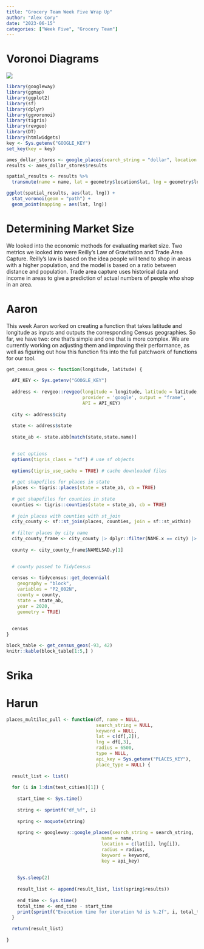 ```yaml
---
title: "Grocery Team Week Five Wrap Up"
author: "Alex Cory"
date: "2023-06-15"
categories: ["Week Five", "Grocery Team"]
---
```


# Voronoi Diagrams

![](images/440px-Voronoi_growth_euclidean.gif)

```r
library(googleway)
library(ggmap)
library(ggplot2)
library(sf)
library(dplyr)
library(ggvoronoi)
library(tigris)
library(revgeo)
library(DT)
library(htmlwidgets)
key <- Sys.getenv("GOOGLE_KEY")
set_key(key = key)

ames_dollar_stores <- google_places(search_string = "dollar", location = c(42.034534, -93.620369), radius = 6500, keyword = "store")
results <- ames_dollar_stores$results

spatial_results <- results %>% 
  transmute(name = name, lat = geometry$location$lat, lng = geometry$location$lng)

```

```r
ggplot(spatial_results, aes(lat, lng)) +
  stat_voronoi(geom = "path") +
  geom_point(mapping = aes(lat, lng))
```

# Determining Market Size

We looked into the economic methods for evaluating market size. Two metrics we looked into were Reilly's Law of Gravitation and Trade Area Capture. Reilly's law is based on the idea people will tend to shop in areas with a higher population, and the model is based on a ratio between distance and population. Trade area capture uses historical data and income in areas to give a prediction of actual numbers of people who shop in an area.

# Aaron

This week Aaron worked on creating a function that takes latitude and longitude as inputs and outputs the corresponding Census geographies. So far, we have two: one that's simple and one that is more complex. We are currently working on adjusting them and improving their performance, as well as figuring out how this function fits into the full patchwork of functions for our tool.

```r
get_census_geos <- function(longitude, latitude) {
  
  API_KEY <- Sys.getenv("GOOGLE_KEY")
  
  address <- revgeo::revgeo(longitude = longitude, latitude = latitude, 
                            provider = 'google', output = "frame",
                            API = API_KEY)
  
  city <- address$city
  
  state <- address$state
  
  state_ab <- state.abb[match(state,state.name)]

  
  # set options
  options(tigris_class = "sf") # use sf objects
  
  options(tigris_use_cache = TRUE) # cache downloaded files
  
  # get shapefiles for places in state
  places <- tigris::places(state = state_ab, cb = TRUE)
  
  # get shapefiles for counties in state
  counties <- tigris::counties(state = state_ab, cb = TRUE)
  
  # join places with counties with st_join
  city_county <- sf::st_join(places, counties, join = sf::st_within)
  
  # filter places by city name
  city_county_frame <- city_county |> dplyr::filter(NAME.x == city) |> dplyr::select(NAMELSAD.y)
  
  county <- city_county_frame$NAMELSAD.y[1]
  

  # county passed to TidyCensus
  
  census <- tidycensus::get_decennial(
    geography = "block", 
    variables = "P2_002N",
    county = county,
    state = state_ab,
    year = 2020,
    geometry = TRUE)
  
  
  census
}


```
```r
block_table <- get_census_geos(-93, 42)
knitr::kable(block_table[1:5,] )
```


# Srika

# Harun

```r

places_multiloc_pull <- function(df, name = NULL, 
                                 search_string = NULL, 
                                 keyword = NULL, 
                                 lat = c(df[,2]),
                                 lng = df[,3],
                                 radius = 6500, 
                                 type = NULL, 
                                 api_key = Sys.getenv("PLACES_KEY"), 
                                 place_type = NULL) {
  
  result_list <- list()
  
  for (i in 1:dim(test_cities)[1]) {
    
    start_time <- Sys.time()
    
    string <- sprintf("df_%f", i)
    
    spring <- noquote(string) 
    
    spring <- googleway::google_places(search_string = search_string, 
                                   name = name, 
                                   location = c(lat[i], lng[i]), 
                                   radius = radius, 
                                   keyword = keyword, 
                                   key = api_key)
    
    
    Sys.sleep(2)
    
    result_list <- append(result_list, list(spring$results))
    
    end_time <- Sys.time()
    total_time <- end_time - start_time
    print(sprintf("Execution time for iteration %d is %.2f", i, total_time))
  }
  
  return(result_list)
  
}

```
